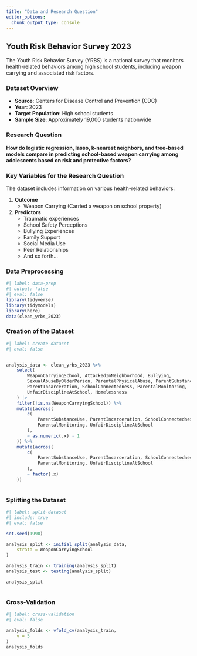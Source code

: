 ```yaml
---
title: "Data and Research Question"
editor_options: 
  chunk_output_type: console
---
```


## Youth Risk Behavior Survey 2023

The Youth Risk Behavior Survey (YRBS) is a national survey that monitors health-related behaviors among high school students, including weapon carrying and associated risk factors.

### Dataset Overview

-   **Source**: Centers for Disease Control and Prevention (CDC)
-   **Year**: 2023
-   **Target Population**: High school students
-   **Sample Size**: Approximately 19,000 students nationwide

### Research Question

**How do logistic regression, lasso, k-nearest neighbors, and tree-based models compare in predicting school-based weapon carrying among adolescents based on risk and protective factors?**

### Key Variables for the Research Question

The dataset includes information on various health-related behaviors:

1.  **Outcome**
    -   Weapon Carrying (Carried a weapon on school property)

2.  **Predictors**
    -   Traumatic experiences
    -   School Safety Perceptions
    -   Bullying Experiences
    -   Family Support
    -   Social Media Use
    -   Peer Relationships  
    -   And so forth...

### Data Preprocessing

```r
#| label: data-prep
#| output: false
#| eval: false
library(tidyverse)
library(tidymodels)
library(here)
data(clean_yrbs_2023)
```

### Creation of the Dataset

```r
#| label: create-dataset
#| eval: false


analysis_data <- clean_yrbs_2023 %>%
    select(
        WeaponCarryingSchool, AttackedInNeighborhood, Bullying,
        SexualAbuseByOlderPerson, ParentalPhysicalAbuse, ParentSubstanceUse,
        ParentIncarceration, SchoolConnectedness, ParentalMonitoring,
        UnfairDisciplineAtSchool, Homelessness
    ) |>
    filter(!is.na(WeaponCarryingSchool)) %>%
    mutate(across(
        c(
            ParentSubstanceUse, ParentIncarceration, SchoolConnectedness,
            ParentalMonitoring, UnfairDisciplineAtSchool
        ),
        ~ as.numeric(.x) - 1
    )) %>%
    mutate(across(
        c(
            ParentSubstanceUse, ParentIncarceration, SchoolConnectedness,
            ParentalMonitoring, UnfairDisciplineAtSchool
        ),
        ~ factor(.x)
    ))



```

### Splitting the Dataset

```r
#| label: split-dataset
#| include: true
#| eval: false

set.seed(1990)

analysis_split <- initial_split(analysis_data,
    strata = WeaponCarryingSchool
)

analysis_train <- training(analysis_split)
analysis_test <- testing(analysis_split)

analysis_split



```

### Cross-Validation

```r
#| label: cross-validation
#| eval: false

analysis_folds <- vfold_cv(analysis_train,
    v = 5
)
analysis_folds


```
